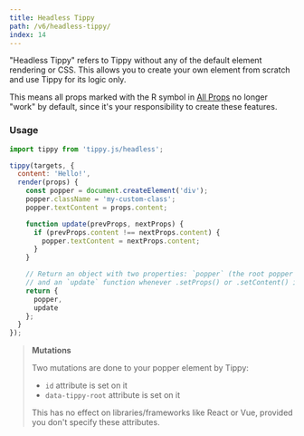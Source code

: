 ```yaml
---
title: Headless Tippy
path: /v6/headless-tippy/
index: 14
---
```


"Headless Tippy" refers to Tippy without any of the default element rendering or
CSS. This allows you to create your own element from scratch and use Tippy for
its logic only.

This means all props marked with the R symbol in [All Props](../all-props/) no
longer "work" by default, since it's your responsibility to create these
features.

### Usage

```js
import tippy from 'tippy.js/headless';

tippy(targets, {
  content: 'Hello!',
  render(props) {
    const popper = document.createElement('div');
    popper.className = 'my-custom-class';
    popper.textContent = props.content;

    function update(prevProps, nextProps) {
      if (prevProps.content !== nextProps.content) {
        popper.textContent = nextProps.content;
      }
    }

    // Return an object with two properties: `popper` (the root popper element),
    // and an `update` function whenever .setProps() or .setContent() is called
    return {
      popper,
      update
    };
  }
});
```

> **Mutations**
>
> Two mutations are done to your popper element by Tippy:
>
> - `id` attribute is set on it
> - `data-tippy-root` attribute is set on it
>
> This has no effect on libraries/frameworks like React or Vue, provided you
> don't specify these attributes.
